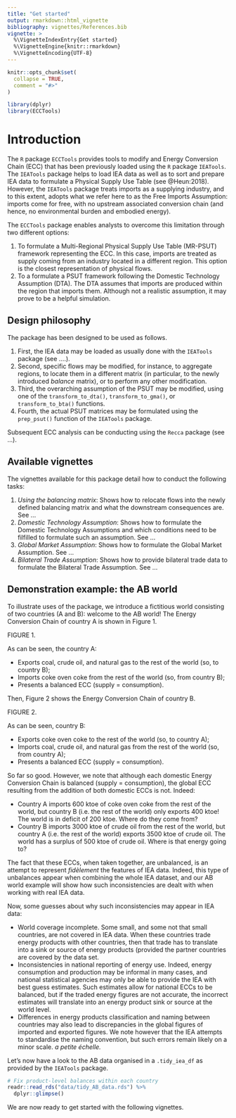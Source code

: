 ```yaml
---
title: "Get started"
output: rmarkdown::html_vignette
bibliography: vignettes/References.bib
vignette: >
  %\VignetteIndexEntry{Get started}
  %\VignetteEngine{knitr::rmarkdown}
  %\VignetteEncoding{UTF-8}
---
```


```r
knitr::opts_chunk$set(
  collapse = TRUE,
  comment = "#>"
)
```

```r
library(dplyr)
library(ECCTools)
```

# Introduction

The `R` package `ECCTools` provides tools to modify and Energy Conversion Chain (ECC) that has been previously loaded using the `R` package `IEATools`. The `IEATools` package helps to load IEA data as well as to sort and prepare IEA data to formulate a Physical Supply Use Table (see @Heun:2018). However, the `IEATools` package treats imports as a supplying industry, and to this extent, adopts what we refer here to as the Free Imports Assumption: imports come for free, with no upstream associated conversion chain (and hence, no environmental burden and embodied energy).

The `ECCTools` package enables analysts to overcome this limitation through two different options:

1. To formulate a Multi-Regional Physical Supply Use Table (MR-PSUT) framework representing the ECC. In this case, imports are treated as supply coming from an industry located in a different region. This option is the closest representation of physical flows.
2. To a formulate a PSUT framework following the Domestic Technology Assumption (DTA). The DTA assumes that imports are produced within the region that imports them. Although not a realistic assumption, it may prove to be a helpful simulation.


## Design philosophy

The package has been designed to be used as follows.

1. First, the IEA data may be loaded as usually done with the `IEATools` package (see ....).
2. Second, specific flows may be modified, for instance, to aggregate regions, to locate them in a different matrix (in particular, to the newly introduced *balance* matrix), or to perform any other modification.
3. Third, the overarching assumption of the PSUT may be modified, using one of the `transform_to_dta()`, `transform_to_gma()`, or `transform_to_bta()` functions.
4. Fourth, the actual PSUT matrices may be formulated using the `prep_psut()` function of the `IEATools` package.

Subsequent ECC analysis can be conducting using the `Recca` package (see ...).


## Available vignettes

The vignettes available for this package detail how to conduct the following tasks:

1.  *Using the balancing matrix*: Shows how to relocate flows into the newly defined balancing matrix and what the downstream consequences are. See ...
2.  *Domestic Technology Assumption*: Shows how to formulate the Domestic Technology Assumptions and which conditions need to be filfilled to formulate such an assumption. See ...
3.  *Global Market Assumption*: Shows how to formulate the Global Market Assumption. See ...
4.  *Bilateral Trade Assumption*: Shows how to provide bilateral trade data to formulate the Bilateral Trade Assumption. See ...


## Demonstration example: the AB world

To illustrate uses of the package, we introduce a fictitious world consisting of two countries (A and B): welcome to the AB world! The Energy Conversion Chain of country A is shown in Figure 1.

FIGURE 1.

As can be seen, the country A:

* Exports coal, crude oil, and natural gas to the rest of the world (so, to country B);
* Imports coke oven coke from the rest of the world (so, from country B);
* Presents a balanced ECC (supply = consumption).

Then, Figure 2 shows the Energy Conversion Chain of country B.

FIGURE 2.

As can be seen, country B:

* Exports coke oven coke to the rest of the world (so, to country A);
* Imports coal, crude oil, and natural gas from the rest of the world (so, from country A);
* Presents a balanced ECC (supply = consumption).

So far so good. However, we note that although each domestic Energy Conversion Chain is balanced (supply = consumption), the global ECC resulting from the addition of both domestic ECCs is not. Indeed:

* Country A imports 600 ktoe of coke oven coke from the rest of the world, but country B (i.e.\ the rest of the world) only exports 400 ktoe! The world is in deficit of 200 ktoe. Where do they come from?
* Country B imports 3000 ktoe of crude oil from the rest of the world, but country A (i.e.\ the rest of the world) exports 3500 ktoe of crude oil. The world has a surplus of 500 ktoe of crude oil. Where is that energy going to?

The fact that these ECCs, when taken together, are unbalanced, is an attempt to represent *fidèlement* the features of IEA data. Indeed, this type of unbalances appear when combining the whole IEA dataset, and our AB world example will show how such inconsistencies are dealt with when working with real IEA data.

Now, some guesses about why such inconsistencies may appear in IEA data:

* World coverage incomplete. Some small, and some not that small countries, are not covered in IEA data. When these countries trade energy products with other countries, then that trade has to translate into a sink or source of energy products (provided the partner countries are covered by the data set.
* Inconsistencies in national reporting of energy use. Indeed, energy consumption and production may be informal in many cases, and national statistical agencies may only be able to provide the IEA with best guess estimates. Such estimates allow for national ECCs to be balanced, but if the traded energy figures are not accurate, the incorrect estimates will translate into an energy product sink or source at the world level.
* Differences in energy products classification and naming between countries may also lead to discrepancies in the global figures of imported and exported figures. We note however that the IEA attempts to standardise the naming convention, but such errors remain likely on a minor scale. *a petite échelle.*

Let's now have a look to the AB data organised in a `.tidy_iea_df` as provided by the `IEATools` package.

```r
# Fix product-level balances within each country
readr::read_rds("data/tidy_AB_data.rds") %>% 
  dplyr::glimpse()
```

We are now ready to get started with the following vignettes.
